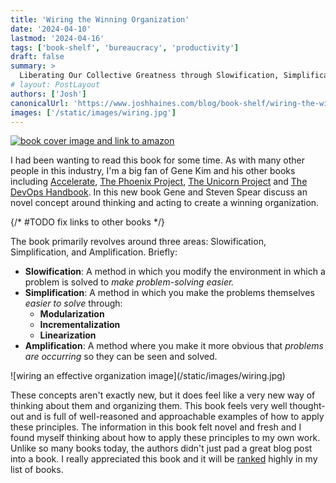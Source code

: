 ```yaml
---
title: 'Wiring the Winning Organization'
date: '2024-04-10'
lastmod: '2024-04-16'
tags: ['book-shelf', 'bureaucracy', 'productivity']
draft: false
summary: >
  Liberating Our Collective Greatness through Slowification, Simplification, and Amplification
# layout: PostLayout
authors: ['Josh']
canonicalUrl: 'https://www.joshhaines.com/blog/book-shelf/wiring-the-winning-organization'
images: ['/static/images/wiring.jpg']
---
```


<div className="mx-auto w-1/3">
  <a href="https://www.amazon.com/Wiring-Winning-Organization-Slowification-Simplification/dp/1950508420">
    <img
      alt="book cover image and link to amazon"
      src="https://m.media-amazon.com/images/I/414OBBJt1gL._SY445_SX342_.jpg"
    />
  </a>
</div>

I had been wanting to read this book for some time. As with many other people in this industry, I'm a big fan of Gene Kim and his other books including [Accelerate](#), [The Phoenix Project](/blog/book-shelf/phoenix-project), [The Unicorn Project](/blog/book-shelf/unicorn-project) and [The DevOps Handbook](#). In this new book Gene and Steven Spear discuss an novel concept around thinking and acting to create a winning organization.

{/* #TODO fix links to other books */}

The book primarily revolves around three areas: Slowification, Simplification, and Amplification. Briefly:

- **Slowification**: A method in which you modify the environment in which a problem is solved to _make problem-solving easier._
- **Simplification**: A method in which you make the problems themselves _easier to solve_ through:
  - **Modularization**
  - **Incrementalization**
  - **Linearization**
- **Amplification**: A method where you make it more obvious that _problems are occurring_ so they can be seen and solved.

<div className="-mx-2 flex flex-wrap justify-center overflow-hidden xl:-mx-2">
  <div className="my-1 w-full overflow-hidden px-2 xl:my-1 xl:w-1/2 xl:px-2">
    ![wiring an effective organization image](/static/images/wiring.jpg)
  </div>
</div>

These concepts aren't exactly new, but it does feel like a very new way of thinking about them and organizing them. This book feels very well thought-out and is full of well-reasoned and approachable examples of how to apply these principles. The information in this book felt novel and fresh and I found myself thinking about how to apply these principles to my own work. Unlike so many books today, the authors didn't just pad a great blog post into a book. I really appreciated this book and it will be [ranked](/blog/book-shelf) highly in my list of books.
